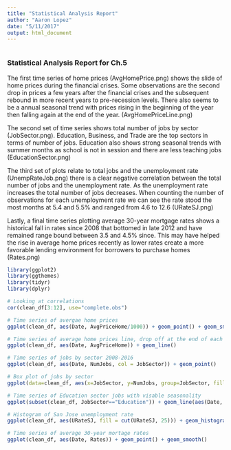 ```yaml
---
title: "Statistical Analysis Report"
author: "Aaron Lopez"
date: "5/11/2017"
output: html_document
---
```


```r
```

### Statistical Analysis Report for Ch.5

The first time series of home prices (AvgHomePrice.png) shows the slide of home prices during the financial crises. Some observations are the second drop in prices a few years after the financial crises and the subsequent rebound in more recent years to pre-recession levels. There also seems to be a annual seasonal trend with prices rising in the beginning of the year then falling again at the end of the year. (AvgHomePriceLine.png)

The second set of time series shows total number of jobs by sector (JobSector.png). Education, Business, and Trade are the top sectors in terms of number of jobs. Education also shows strong seasonal trends with summer months as school is not in session and there are less teaching jobs (EducationSector.png)

The third set of plots relate to total jobs and the unemployment rate (UnempRateJob.png) there is a clear negative correlation between the total number of jobs and the unemployment rate. As the unemployment rate increases the total number of jobs decreases. When counting the number of observations for each unemployment rate we can see the rate stood the most months at 5.4 and 5.5% and ranged from 4.6 to 12.6 (URateSJ.png)

Lastly, a final time series plotting average 30-year mortgage rates shows a historical fall in rates since 2008 that bottomed in late 2012 and have remained range bound between 3.5 and 4.5% since. This may have helped the rise in average home prices recently as lower rates create a more favorable lending environment for borrowers to purchase homes (Rates.png)

```r
library(ggplot2)
library(ggthemes)
library(tidyr)
library(dplyr)

# Looking at correlations 
cor(clean_df[3:12], use="complete.obs")

# Time series of avergae home prices
ggplot(clean_df, aes(Date, AvgPriceHome/1000)) + geom_point() + geom_smooth()

# Time series of average home prices line, drop off at the end of each year. Best time to buy a home?
ggplot(clean_df, aes(Date, AvgPriceHome)) + geom_line()

# Time series of jobs by sector 2008-2016
ggplot(clean_df, aes(Date, NumJobs, col = JobSector)) + geom_point()

# Box plot of jobs by sector
ggplot(data=clean_df, aes(x=JobSector, y=NumJobs, group=JobSector, fill=JobSector)) + geom_boxplot() + coord_flip() + guides(fill=FALSE)

# Time series of Education sector jobs with visable seasonality
ggplot(subset(clean_df, JobSector=="Education")) + geom_line(aes(Date, NumJobs, col = JobSector))

# Histogram of San Jose unemployment rate
ggplot(clean_df, aes(URateSJ, fill = cut(URateSJ, 25))) + geom_histogram(show.legend = FALSE, bins = 25) + scale_fill_discrete(h = c(240, 100))

# Time series of average 30-year mortage rates 
ggplot(clean_df, aes(Date, Rates)) + geom_point() + geom_smooth()

```

